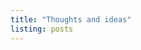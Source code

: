 ```yaml
---
title: "Thoughts and ideas"
listing: posts
---
```


<link rel="stylesheet" href="academicons-1.9.1/css/academicons.min.css"/>


